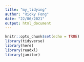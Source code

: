 ```yaml
---
title: "my_tidying"
author: "Ricky Fong"
date: "22/06/2021"
output: html_document
---
```


```r
knitr::opts_chunk$set(echo = TRUE)
library(tidyverse)
library(here)
library(readxl)
library(janitor)
```
